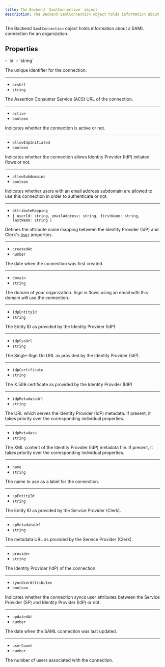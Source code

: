 ```yaml
---
title: The Backend `SamlConnection` object
description: The Backend SamlConnection object holds information about a SAML connection for an organization.
---
```


The Backend `SamlConnection` object holds information about a SAML connection for an organization.

## Properties

<Properties>
  - `id`
  - `string`

  The unique identifier for the connection.

  ---

  - `acsUrl`
  - `string`

  The Assertion Consumer Service (ACS) URL of the connection.

  ---

  - `active`
  - `boolean`

  Indicates whether the connection is active or not.

  ---

  - `allowIdpInitiated`
  - `boolean`

  Indicates whether the connection allows Identity Provider (IdP) initiated flows or not.

  ---

  - `allowSubdomains`
  - `boolean`

  Indicates whether users with an email address subdomain are allowed to use this connection in order to authenticate or not.

  ---

  - `attributeMapping`
  - `{ userId: string, emailAddress: string, firstName: string, lastName: string }`

  Defines the attribute name mapping between the Identity Provider (IdP) and Clerk's [`User`](/docs/references/javascript/user) properties.

  ---

  - `createdAt`
  - `number`

  The date when the connection was first created.

  ---

  - `domain`
  - `string`

  The domain of your organization. Sign in flows using an email with this domain will use the connection.

  ---

  - `idpEntityId`
  - `string`

  The Entity ID as provided by the Identity Provider (IdP)

  ---

  - `idpSsoUrl`
  - `string`

  The Single-Sign On URL as provided by the Identity Provider (IdP).

  ---

  - `idpCertificate`
  - `string`

  The X.509 certificate as provided by the Identity Provider (IdP)

  ---

  - `idpMetadataUrl`
  - `string`

  The URL which serves the Identity Provider (IdP) metadata. If present, it takes priority over the corresponding individual properties.

  ---

  - `idpMetadata`
  - `string`

  The XML content of the Identity Provider (IdP) metadata file. If present, it takes priority over the corresponding individual properties.

  ---

  - `name`
  - `string`

  The name to use as a label for the connection.

  ---

  - `spEntityId`
  - `string`

  The Entity ID as provided by the Service Provider (Clerk).

  ---

  - `spMetadataUrl`
  - `string`

  The metadata URL as provided by the Service Provider (Clerk).

  ---

  - `provider`
  - `string`

  The Identity Provider (IdP) of the connection.

  ---

  - `syncUserAttributes`
  - `boolean`

  Indicates whether the connection syncs user attributes between the Service Provider (SP) and Identity Provider (IdP) or not.

  ---

  - `updatedAt`
  - `number`

  The date when the SAML connection was last updated.

  ---

  - `userCount`
  - `number`

  The number of users associated with the connection.
</Properties>
